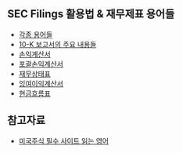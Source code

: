 ## SEC Filings 활용법 & 재무제표 용어들

- [각종 용어들](https://chagchagchag.github.io/docs-us-stock-basic/sec-filings-how-to/what-is-sec-edgar/)
- [10-K 보고서의 주요 내용들](https://chagchagchag.github.io/docs-us-stock-basic/sec-filings-how-to/sec-form-10-k/)
- [손익계산서](https://chagchagchag.github.io/docs-us-stock-basic/sec-filings-how-to/income-statement/)
- [포괄손익계산서](https://chagchagchag.github.io/docs-us-stock-basic/sec-filings-how-to/comprehensive-income-statement/)
- [재무상태표](https://chagchagchag.github.io/docs-us-stock-basic/sec-filings-how-to/statement-of-financial-positions/)
- [잉여이익계산서](https://chagchagchag.github.io/docs-us-stock-basic/sec-filings-how-to/retained-earnings-statement/)
- [현금흐름표](https://chagchagchag.github.io/docs-us-stock-basic/sec-filings-how-to/cash-flow-statement/)


## 참고자료
- [미국주식 필수 사이트 읽는 영어](https://product.kyobobook.co.kr/detail/S000061352570)
